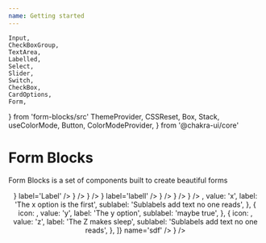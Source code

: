 ```yaml
---
name: Getting started
---
```


    Input,
    CheckBoxGroup,
    TextArea,
    Labelled,
    Select,
    Slider,
    Switch,
    CheckBox,
    CardOptions,
    Form,
} from 'form-blocks/src'
    ThemeProvider,
    CSSReset,
    Box,
    Stack,
    useColorMode,
    Button,
    ColorModeProvider,
} from '@chakra-ui/core'


# Form Blocks

Form Blocks is a set of components built to create beautiful forms

<Playground>
    <ThemeProvider>
        <Stack align='center'>
            <CSSReset />
            <Form>
                <Stack p='40px' maxWidth='700px' spacing='40px'>
                    <Labelled
                        name='input'
                        sublabel='description of input'
                        field={<Input />}
                        label='Label'
                    />
                    <Labelled
                        name='checkbox'
                        field={<CheckBox label='single one' />}
                    />
                    <Labelled
                        name='checkboxgroup'
                        label='textArea'
                        field={
                            <CheckBoxGroup
                                items={[{ value: 'cosa' }, { value: 'altro' }]}
                            />
                        }
                    />
                    <Labelled name='area' field={<TextArea />} label='labell' />
                    <Labelled
                        name='select'
                        label='select an option'
                        field={
                            <Select
                                items={[{ value: '1' }, { value: '2' }]}
                                isRequired
                            />
                        }
                    />
                    <Labelled
                        name='slider'
                        label='select an option'
                        field={<Slider max={10} name='slide' />}
                    />
                    <Labelled
                        name='switch'
                        label='switch this'
                        field={<Switch />}
                    />
                    <Labelled
                        name='cards'
                        label='Select your card'
                        sublabel='with high attention'
                        field={
                            <CardOptions
                                options={[
                                    {
                                        icon: <FiAirplay />,
                                        value: 'x',
                                        label: 'The x option is the first',
                                        sublabel:
                                            'Sublabels add text no one reads',
                                    },
                                    {
                                        icon: <FiAlertOctagon />,
                                        value: 'y',
                                        label: 'The y option',
                                        sublabel: 'maybe true',
                                    },
                                    {
                                        icon: <FiAnchor />,
                                        value: 'z',
                                        label: 'The Z makes sleep',
                                        sublabel:
                                            'Sublabels add text no one reads',
                                    },
                                ]}
                                name='sdf'
                            />
                        }
                    />
                </Stack>
            </Form>
        </Stack>
    </ThemeProvider>
</Playground>
